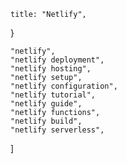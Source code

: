     title: "Netlify",
}

    "netlify",
    "netlify deployment",
    "netlify hosting",
    "netlify setup",
    "netlify configuration",
    "netlify tutorial",
    "netlify guide",
    "netlify functions",
    "netlify build",
    "netlify serverless",
]